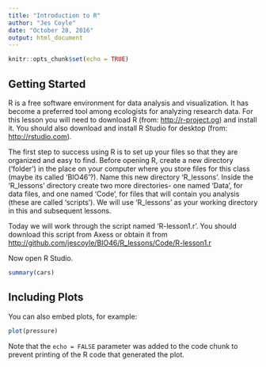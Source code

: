 ```yaml
---
title: "Introduction to R"
author: "Jes Coyle"
date: "October 28, 2016"
output: html_document
---
```


```r
knitr::opts_chunk$set(echo = TRUE)
```

## Getting Started

R is a free software environment for data analysis and visualization. It has become a preferred tool among ecologists for analyzing research data. For this lesson you will need to download R (from: <http://r-project.og>) and install it. You should also download and install R Studio for desktop (from: <http://rstudio.com>).

The first step to success using R is to set up your files so that they are organized and easy to find. Before opening R, create a new directory ('folder') in the place on your computer where you store files for this class (maybe its called 'BIO46'?). Name this new directory 'R_lessons'. Inside the 'R_lessons' directory create two more directories- one named 'Data', for data files, and one named 'Code', for files that will contain you analysis (these are called 'scripts'). We will use 'R_lessons' as your working directory in this and subsequent lessons.

Today we will work through the script named 'R-lesson1.r'. You should download this script from Axess or obtain it from <http://github.com/jescoyle/BIO46/R_lessons/Code/R-lesson1.r>

Now open R Studio.





```r
summary(cars)
```

## Including Plots

You can also embed plots, for example:

```r
plot(pressure)
```

Note that the `echo = FALSE` parameter was added to the code chunk to prevent printing of the R code that generated the plot.

